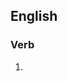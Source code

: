 ==English==

===Verb===
{{head|en|present participle}}

# {{present participle of|keeve|lang=en|nocat=1}}